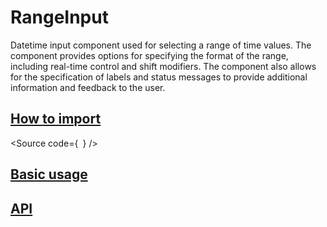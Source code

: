 

<Meta of={Stories} />

# RangeInput

Datetime input component used for selecting a range of time values.
The component provides options for specifying the format of the range, including real-time control and shift modifiers.
The component also allows for the specification of labels and status messages to provide additional information and feedback to the user.

## [How to import](#how-to-import)

<Source
  code={`
`}
/>

## [Basic usage](#basic-usage)

<Canvas of={Stories.Base} />

## [API](#api)

<ArgTypes of={Stories} />

